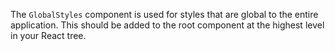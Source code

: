 The `GlobalStyles` component is used for styles that are global to the entire application. This should be added to the root component at the highest level in your React tree.
